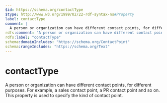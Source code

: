 ```yaml
---
$id: https://schema.org/contactType
$type: http://www.w3.org/1999/02/22-rdf-syntax-ns#Property
label: contactType
comment: |
  A person or organization can have different contact points, for different purposes. For example, a sales contact point, a PR contact point and so on. This property is used to specify the kind of contact point.
rdfs:comment: "A person or organization can have different contact points, for different purposes. For example, a sales contact point, a PR contact point and so on. This property is used to specify the kind of contact point."
rdfs:label: "contactType"
schema:domainIncludes: "https://schema.org/ContactPoint"
schema:rangeIncludes: "https://schema.org/Text"
---
```


# contactType

A person or organization can have different contact points, for different purposes. For example, a sales contact point, a PR contact point and so on. This property is used to specify the kind of contact point.

